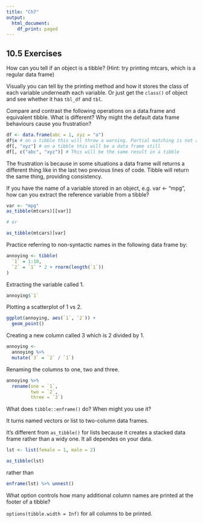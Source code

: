 ```yaml
---
title: "Ch7"
output:
  html_document:
    df_print: paged
---
```


## 10.5 Exercises

How can you tell if an object is a tibble? (Hint: try printing mtcars, which is a regular data frame)

Visually you can tell by the printing method and how it stores the class of each variable underneath each variable. Or just get the `class()` of object and see whether it has `tbl_df` and `tbl`.

Compare and contrast the following operations on a data.frame and equivalent tibble. What is different? Why might the default data frame behaviours cause you frustration?

```r
df <- data.frame(abc = 1, xyz = "a")
df$x # on a tibble this will throw a warning. Partial matching is not allowed
df[, "xyz"] # on a tibble this will be a data frame still
df[, c("abc", "xyz")] # This will be the same result in a tibble
```

The frustration is because in some situations a data frame will returns a different thing like in the last two previous lines of code. Tibble will return the same thing, providing consistency.

If you have the name of a variable stored in an object, e.g. var <- "mpg", how can you extract the reference variable from a tibble?

```r
var <- "mpg"
as_tibble(mtcars)[[var]]

# or

as_tibble(mtcars)[var]
```


Practice referring to non-syntactic names in the following data frame by:

```r
annoying <- tibble(
  `1` = 1:10,
  `2` = `1` * 2 + rnorm(length(`1`))
)
```

Extracting the variable called 1.

```r
annoying$`1`
```


Plotting a scatterplot of 1 vs 2.

```r
ggplot(annoying, aes(`1`, `2`)) +
  geom_point()
```

Creating a new column called 3 which is 2 divided by 1.

```r
annoying <-
  annoying %>%
  mutate(`3` = `2` / `1`)
```


Renaming the columns to one, two and three.

```r
annoying %>%
  rename(one = `1`,
         two = `2`,
         three = `3`)
```

What does `tibble::enframe()` do? When might you use it?

It turns named vectors or list to two-column data frames.

It's different from `as_tibble()` for lists because it creates a stacked data frame rather than a widy one. It all dependes on your data.
```r
lst <- list(female = 1, male = 2)

as_tibble(lst)
```
rather than

```r
enframe(lst) %>% unnest()
```


What option controls how many additional column names are printed at the footer of a tibble?

`options(tibble.width = Inf)` for all columns to be printed.